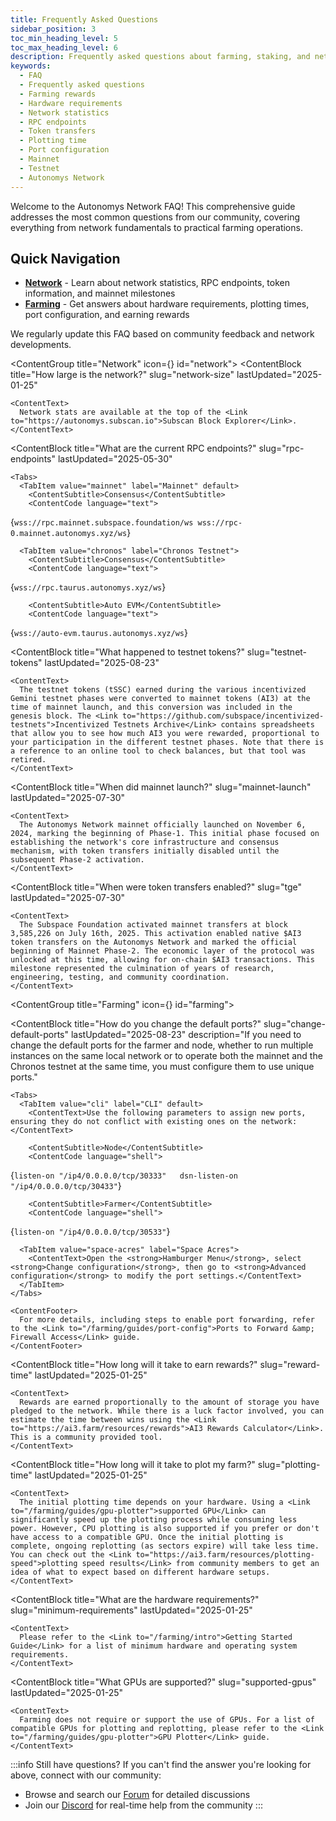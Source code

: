 ```yaml
---
title: Frequently Asked Questions
sidebar_position: 3
toc_min_heading_level: 5
toc_max_heading_level: 6
description: Frequently asked questions about farming, staking, and network operations.
keywords:
  - FAQ
  - Frequently asked questions
  - Farming rewards
  - Hardware requirements
  - Network statistics
  - RPC endpoints
  - Token transfers
  - Plotting time
  - Port configuration
  - Mainnet
  - Testnet
  - Autonomys Network
---
```




Welcome to the Autonomys Network FAQ! This comprehensive guide addresses the most common questions from our community, covering everything from network fundamentals to practical farming operations.

## Quick Navigation

- **[Network](#network)** - Learn about network statistics, RPC endpoints, token information, and mainnet milestones
- **[Farming](#farming)** - Get answers about hardware requirements, plotting times, port configuration, and earning rewards

We regularly update this FAQ based on community feedback and network developments.


<ContentGroup title="Network" icon={<Icon icon={ICONS.WEB} />} id="network">
  <ContentBlock 
    title="How large is the network?" 
    slug="network-size"
    lastUpdated="2025-01-25"
  >
    <ContentText>
      Network stats are available at the top of the <Link to="https://autonomys.subscan.io">Subscan Block Explorer</Link>.
    </ContentText>
  </ContentBlock>

  <ContentBlock 
    title="What are the current RPC endpoints?" 
    slug="rpc-endpoints"
    lastUpdated="2025-05-30"
  >
    <Tabs>
      <TabItem value="mainnet" label="Mainnet" default>
        <ContentSubtitle>Consensus</ContentSubtitle>
        <ContentCode language="text">
{`wss://rpc.mainnet.subspace.foundation/ws
wss://rpc-0.mainnet.autonomys.xyz/ws`}
        </ContentCode>
      </TabItem>
      
      <TabItem value="chronos" label="Chronos Testnet">
        <ContentSubtitle>Consensus</ContentSubtitle>
        <ContentCode language="text">
{`wss://rpc.taurus.autonomys.xyz/ws`}
        </ContentCode>
        
        <ContentSubtitle>Auto EVM</ContentSubtitle>
        <ContentCode language="text">
{`wss://auto-evm.taurus.autonomys.xyz/ws`}
        </ContentCode>
      </TabItem>
    </Tabs>
  </ContentBlock>

  <ContentBlock 
    title="What happened to testnet tokens?" 
    slug="testnet-tokens"
    lastUpdated="2025-08-23"
  >
    <ContentText>
      The testnet tokens (tSSC) earned during the various incentivized Gemini testnet phases were converted to mainnet tokens (AI3) at the time of mainnet launch, and this conversion was included in the genesis block. The <Link to="https://github.com/subspace/incentivized-testnets">Incentivized Testnets Archive</Link> contains spreadsheets that allow you to see how much AI3 you were rewarded, proportional to your participation in the different testnet phases. Note that there is a reference to an online tool to check balances, but that tool was retired.
    </ContentText>
  </ContentBlock>

  <ContentBlock 
    title="When did mainnet launch?" 
    slug="mainnet-launch"
    lastUpdated="2025-07-30"
  >
    <ContentText>
      The Autonomys Network mainnet officially launched on November 6, 2024, marking the beginning of Phase-1. This initial phase focused on establishing the network's core infrastructure and consensus mechanism, with token transfers initially disabled until the subsequent Phase-2 activation.
    </ContentText>
  </ContentBlock>

  <ContentBlock 
    title="When were token transfers enabled?" 
    slug="tge"
    lastUpdated="2025-07-30"
  >
    <ContentText>
      The Subspace Foundation activated mainnet transfers at block 3,585,226 on July 16th, 2025. This activation enabled native $AI3 token transfers on the Autonomys Network and marked the official beginning of Mainnet Phase-2. The economic layer of the protocol was unlocked at this time, allowing for on-chain $AI3 transactions. This milestone represented the culmination of years of research, engineering, testing, and community coordination.
    </ContentText>
  </ContentBlock>

</ContentGroup>

<ContentGroup title="Farming" icon={<Icon icon={ICONS.FARMER} />} id="farming">

  <ContentBlock 
    title="How do you change the default ports?" 
    slug="change-default-ports"
    lastUpdated="2025-08-23"
    description="If you need to change the default ports for the farmer and node, whether to run multiple instances on the same local network or to operate both the mainnet and the Chronos testnet at the same time, you must configure them to use unique ports."
  >
    <Tabs>
      <TabItem value="cli" label="CLI" default>
        <ContentText>Use the following parameters to assign new ports, ensuring they do not conflict with existing ones on the network:</ContentText>
        
        <ContentSubtitle>Node</ContentSubtitle>
        <ContentCode language="shell">
{`listen-on "/ip4/0.0.0.0/tcp/30333"  
dsn-listen-on "/ip4/0.0.0.0/tcp/30433"`}
        </ContentCode>
        
        <ContentSubtitle>Farmer</ContentSubtitle>
        <ContentCode language="shell">
{`listen-on "/ip4/0.0.0.0/tcp/30533"`}
        </ContentCode>
      </TabItem>
      
      <TabItem value="space-acres" label="Space Acres">
        <ContentText>Open the <strong>Hamburger Menu</strong>, select <strong>Change configuration</strong>, then go to <strong>Advanced configuration</strong> to modify the port settings.</ContentText>
      </TabItem>
    </Tabs>
    
    <ContentFooter>
      For more details, including steps to enable port forwarding, refer to the <Link to="/farming/guides/port-config">Ports to Forward &amp; Firewall Access</Link> guide.
    </ContentFooter>
  </ContentBlock>

  <ContentBlock 
    title="How long will it take to earn rewards?" 
    slug="reward-time"
    lastUpdated="2025-01-25"
  >
    <ContentText>
      Rewards are earned proportionally to the amount of storage you have pledged to the network. While there is a luck factor involved, you can estimate the time between wins using the <Link to="https://ai3.farm/resources/rewards">AI3 Rewards Calculator</Link>. This is a community provided tool.
    </ContentText>
  </ContentBlock>

  <ContentBlock 
    title="How long will it take to plot my farm?" 
    slug="plotting-time"
    lastUpdated="2025-01-25"
  >
    <ContentText>
      The initial plotting time depends on your hardware. Using a <Link to="/farming/guides/gpu-plotter">supported GPU</Link> can significantly speed up the plotting process while consuming less power. However, CPU plotting is also supported if you prefer or don't have access to a compatible GPU. Once the initial plotting is complete, ongoing replotting (as sectors expire) will take less time. You can check out the <Link to="https://ai3.farm/resources/plotting-speed">plotting speed results</Link> from community members to get an idea of what to expect based on different hardware setups.
    </ContentText>
  </ContentBlock>

  <ContentBlock 
    title="What are the hardware requirements?" 
    slug="minimum-requirements"
    lastUpdated="2025-01-25"
  >
    <ContentText>
      Please refer to the <Link to="/farming/intro">Getting Started Guide</Link> for a list of minimum hardware and operating system requirements.
    </ContentText>
  </ContentBlock>

  <ContentBlock 
    title="What GPUs are supported?" 
    slug="supported-gpus"
    lastUpdated="2025-01-25"
  >
    <ContentText>
      Farming does not require or support the use of GPUs. For a list of compatible GPUs for plotting and replotting, please refer to the <Link to="/farming/guides/gpu-plotter">GPU Plotter</Link> guide.
    </ContentText>
  </ContentBlock>
</ContentGroup>

:::info Still have questions?
If you can't find the answer you're looking for above, connect with our community:
- Browse and search our [Forum](https://forum.autonomys.xyz) for detailed discussions
- Join our [Discord](https://autonomys.xyz/discord) for real-time help from the community
:::